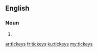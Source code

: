 ==English==

===Noun===
{{head|en}}

# {{plural of|tickey}}

[[ar:tickeys]]
[[fr:tickeys]]
[[ku:tickeys]]
[[my:tickeys]]